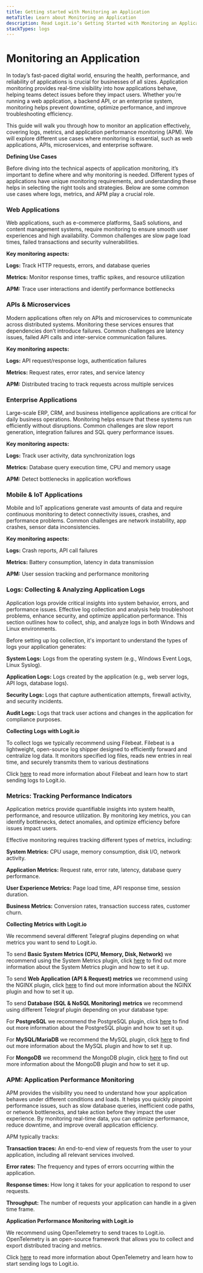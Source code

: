 ```yaml
---
title: Getting started with Monitoring an Application
metaTitle: Learn about Monitoring an Application
description: Read Logit.io’s Getting Started with Monitoring an Application article and learn how to monitor an application effectively
stackTypes: logs
---
```


# Monitoring an Application

In today’s fast-paced digital world, ensuring the health, performance, and reliability of applications is crucial for businesses of all sizes. 
Application monitoring provides real-time visibility into how applications behave, helping teams detect issues before they impact users. 
Whether you’re running a web application, a backend API, or an enterprise system, monitoring helps prevent downtime, optimize performance, 
and improve troubleshooting efficiency.

This guide will walk you through how to monitor an application effectively, covering logs, metrics, and application performance monitoring (APM). 
We will explore different use cases where monitoring is essential, such as web applications, APIs, microservices, and enterprise software.

**Defining Use Cases**

Before diving into the technical aspects of application monitoring, it’s important to define where and why monitoring is needed. Different types 
of applications have unique monitoring requirements, and understanding these helps in selecting the right tools and strategies. Below are some 
common use cases where logs, metrics, and APM play a crucial role.

### Web Applications

Web applications, such as e-commerce platforms, SaaS solutions, and content management systems, require monitoring to ensure smooth user 
experiences and high availability. Common challenges are slow page load times, failed transactions and security vulnerabilities.

**Key monitoring aspects:**

**Logs:** Track HTTP requests, errors, and database queries

**Metrics:** Monitor response times, traffic spikes, and resource utilization

**APM:** Trace user interactions and identify performance bottlenecks

### APIs & Microservices

Modern applications often rely on APIs and microservices to communicate across distributed systems. Monitoring these services ensures that 
dependencies don’t introduce failures. Common challenges are latency issues, failed API calls and inter-service communication failures.
 
**Key monitoring aspects:**

**Logs:** API request/response logs, authentication failures

**Metrics:** Request rates, error rates, and service latency

**APM:** Distributed tracing to track requests across multiple services

### Enterprise Applications

Large-scale ERP, CRM, and business intelligence applications are critical for daily business operations. Monitoring helps ensure that these 
systems run efficiently without disruptions. Common challenges are slow report generation, integration failures and SQL query performance issues.

**Key monitoring aspects:**

**Logs:** Track user activity, data synchronization logs

**Metrics:** Database query execution time, CPU and memory usage

**APM:** Detect bottlenecks in application workflows

### Mobile & IoT Applications

Mobile and IoT applications generate vast amounts of data and require continuous monitoring to detect connectivity issues, crashes, and performance 
problems. Common challenges are network instability, app crashes, sensor data inconsistencies.

**Key monitoring aspects:**

**Logs:** Crash reports, API call failures

**Metrics:** Battery consumption, latency in data transmission

**APM:** User session tracking and performance monitoring

### Logs: Collecting & Analyzing Application Logs

Application logs provide critical insights into system behavior, errors, and performance issues. Effective log collection and analysis help 
troubleshoot problems, enhance security, and optimize application performance. This section outlines how to collect, ship, and analyze logs in both 
Windows and Linux environments.

Before setting up log collection, it's important to understand the types of logs your application generates:

**System Logs:** Logs from the operating system (e.g., Windows Event Logs, Linux Syslog).

**Application Logs:** Logs created by the application (e.g., web server logs, API logs, database logs).

**Security Logs:** Logs that capture authentication attempts, firewall activity, and security incidents.

**Audit Logs:** Logs that track user actions and changes in the application for compliance purposes.

**Collecting Logs with Logit.io**

To collect logs we typically recommend using Filebeat. Filebeat is a lightweight, open-source log shipper designed to efficiently forward and centralize 
log data. It monitors specified log files, reads new entries in real time, and securely transmits them to various destinations

Click [here](getting-started-with-filebeat/) to read more information about Filebeat and learn how to start sending logs to Logit.io.

### Metrics: Tracking Performance Indicators

Application metrics provide quantifiable insights into system health, performance, and resource utilization. By monitoring key metrics, you can identify 
bottlenecks, detect anomalies, and optimize efficiency before issues impact users.

Effective monitoring requires tracking different types of metrics, including:

**System Metrics:** CPU usage, memory consumption, disk I/O, network activity.

**Application Metrics:** Request rate, error rate, latency, database query performance.

**User Experience Metrics:** Page load time, API response time, session duration.

**Business Metrics:** Conversion rates, transaction success rates, customer churn.

**Collecting Metrics with Logit.io**

We recommend several different Telegraf plugins depending on what metrics you want to send to Logit.io.

To send **Basic System Metrics (CPU, Memory, Disk, Network)** we recommend using the System Metrics plugin, click 
[here](../integrations/system-metrics/) to find out more information about the System Metrics plugin and how to set it up.

To send **Web Application (API & Request) metrics** we recommend using the NGINX plugin, click [here](../integrations/nginx/#metrics) 
to find out more information about the NGINX plugin and how to set it up.

To send **Database (SQL & NoSQL Monitoring) metrics** we recommend using different Telegraf plugin depending on your database type:

For **PostgreSQL** we recommend the PostgreSQL plugin, click [here](../integrations/postgresql/#metrics) to find out more information 
about the PostgreSQL plugin and how to set it up.

For **MySQL/MariaDB** we recommend the MySQL plugin, click [here](../integrations/mysql/#metrics) to find out more information about 
the MySQL plugin and how to set it up.

For **MongoDB** we recommend the MongoDB plugin, click [here](../integrations/mongodb/#metrics) to find out more information about the 
MongoDB plugin and how to set it up.

### APM: Application Performance Monitoring

APM provides the visibility you need to understand how your application behaves under different conditions and loads. It helps you quickly 
pinpoint performance issues, such as slow database queries, inefficient code paths, or network bottlenecks, and take action before they 
impact the user experience. By monitoring real-time data, you can optimize performance, reduce downtime, and improve overall application 
efficiency.

APM typically tracks:

**Transaction traces:** An end-to-end view of requests from the user to your application, including all relevant services involved.

**Error rates:** The frequency and types of errors occurring within the application.

**Response times:** How long it takes for your application to respond to user requests.

**Throughput:** The number of requests your application can handle in a given time frame.

**Application Performance Monitoring with Logit.io**

We recommend using OpenTelemetry to send traces to Logit.io. OpenTelemetry is an open-source framework that allows you to collect and export 
distributed tracing and metrics.

Click [here](getting-started-with-opentelemetry/) to read more information about OpenTelemetry and learn how to start sending logs to Logit.io.




